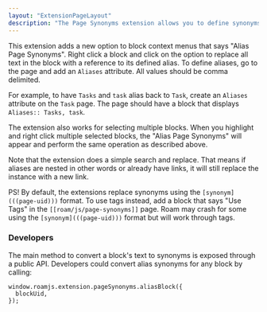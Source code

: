 ```yaml
---
layout: "ExtensionPageLayout"
description: "The Page Synonyms extension allows you to define synonyms for pages to allow for easier referencing between common terms."
---
```


This extension adds a new option to block context menus that says "Alias Page Synonyms". Right click a block and click on the option to replace all text in the block with a reference to its defined alias. To define aliases, go to the page and add an `Aliases` attribute. All values should be comma delimited.

For example, to have `Tasks` and `task` alias back to `Task`, create an `Aliases` attribute on the `Task` page. The page should have a block that displays `Aliases:: Tasks, task`.

The extension also works for selecting multiple blocks. When you highlight and right click multiple selected blocks, the "Alias Page Synonyms" will appear and perform the same operation as described above.

Note that the extension does a simple search and replace. That means if aliases are nested in other words or already have links, it will still replace the instance with a new link.

PS! By default, the extensions replace synonyms using the `[synonym](((page-uid)))` format. To use tags instead, add a block that says "Use Tags" in the `[[roam/js/page-synonyms]]` page. Roam may crash for some using the `[synonym](((page-uid)))` format but will work through tags.

### Developers

The main method to convert a block's text to synonyms is exposed through a public API. Developers could convert alias synonyms for any block by calling:

```
window.roamjs.extension.pageSynonyms.aliasBlock({
  blockUid,
});
```
